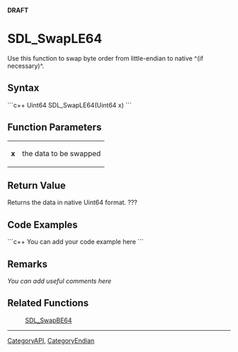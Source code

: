<!-- pragma section-numbers off -->
<!-- pragma disable-camelcase -->
'''DRAFT'''

= SDL_SwapLE64 =
Use this function to swap byte order from little-endian to native ^(if necessary)^.


== Syntax ==
```c++
Uint64 SDL_SwapLE64(Uint64 x)
```

== Function Parameters ==
{|
|'''x'''
|the data to be swapped
|}

== Return Value ==
Returns the data in native Uint64 format. ???

== Code Examples ==
```c++
You can add your code example here
```

== Remarks ==
''You can add useful comments here''

== Related Functions ==
:[[SDL_SwapBE64]]

----
[[CategoryAPI]], [[CategoryEndian]]
